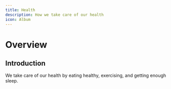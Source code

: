 ```yaml
---
title: Health
description: How we take care of our health
icon: Album
---
```



# Overview

## Introduction

We take care of our health by eating healthy, exercising, and getting enough sleep.
